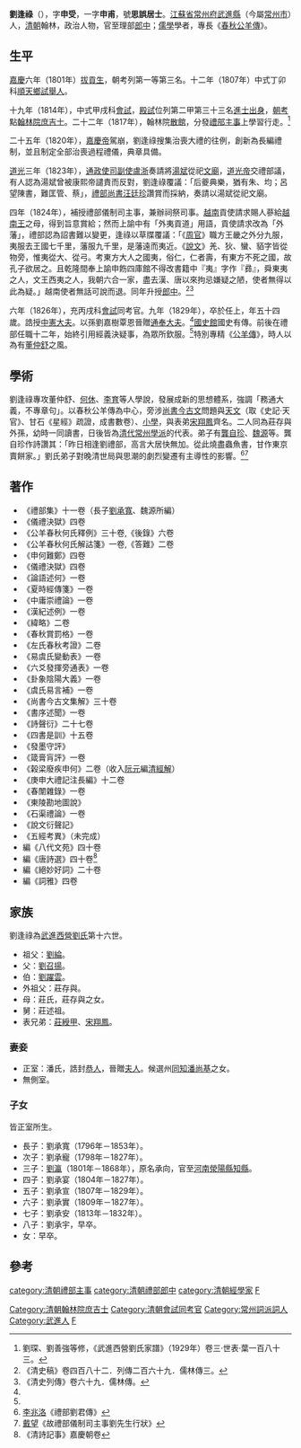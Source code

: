 '''劉逢祿'''（{{bd|1776年||1829年|catIdx=L劉}}），字'''申受'''，一字'''申甫'''，號'''思誤居士'''。[[江蘇省|江蘇省]][[常州府|常州府]][[武進縣|武進縣]]（今屬[[常州市|常州市]]）人，[[清朝|清朝]]翰林，政治人物，官至理部[[郎中_(官名)|郎中]]；[[儒學|儒學]]學者，專長《[[春秋_(书)|春秋]][[公羊傳|公羊傳]]》。

== 生平 ==
[[嘉慶|嘉慶]]六年（1801年）[[拔貢生|拔貢生]]，朝考列第一等第三名。十二年（1807年）中式丁卯科[[順天府|順天]][[鄉試|鄉試]][[舉人|舉人]]。

十九年（1814年），中式甲戌科[[會試|會試]]，[[殿試|殿試]]位列第二甲第三十三名[[進士出身|進士出身]]，[[朝考|朝考]]點[[翰林院|翰林院]][[庶吉士|庶吉士]]。二十二年（1817年），翰林院[[散館|散館]]，分發[[禮部|禮部]][[主事|主事]]上學習行走。<ref name="#1">劉琛、劉善強等修，《武進西營劉氏家譜》（1929年）卷三·世表·葉一百八十三。</ref>

二十五年（1820年），[[嘉慶帝|嘉慶帝]]駕崩，劉逢祿搜集治喪大禮的往例，創新為長編禮制，並且制定全部治喪過程禮儀，典章具備。

[[道光|道光]]三年（1823年），[[通政使司副使|通政使司副使]][[盧浙|盧浙]]奏請將[[湯斌|湯斌]]從祀[[文廟|文廟]]，[[道光帝|道光帝]]交禮部議，有人認為湯斌曾被康熙帝譴責而反對，劉逢祿覆議：「后夔典樂，猶有朱、均；呂望陳書，難匡管、蔡」，[[禮部尚書|禮部尚書]][[汪廷珍|汪廷珍]]讚賞而採納，奏請以湯斌從祀文廟。

四年（1824年），補授禮部儀制司主事，兼辦祠祭司事。[[越南|越南]]貢使請求賜人蔘給[[明命帝|越南王]]之母，得到旨意賞給；然而上諭中有「外夷貢道」用語，貢使請求改為「外藩」，禮部認為詔書難以變更，逢祿以草牒覆議：「《[[周官|周官]]》職方王畿之外分九服，夷服去王國七千里，藩服九千里，是藩遠而夷近。《[[說文|說文]]》羌、狄、蠻、貊字皆從物旁，惟夷從大、從弓。考東方大人之國夷，俗仁，仁者壽，有東方不死之國，故孔子欲居之。且乾隆間奉上諭申飭四庫館不得改書籍中『夷』字作『彞』，舜東夷之人，文王西夷之人，我朝六合一家，盡去漢、唐以來拘忌嫌疑之陋，使者無得以此為疑。」越南使者無話可說而退。同年升授[[郎中_(官名)|郎中]]。<ref name="#2">《清史稿》卷四百八十二．列傳二百六十九．儒林傳三。</ref><ref>《清史列傳》卷六十九．儒林傳。</ref>

六年（1826年），充丙戌科[[會試|會試]]同考官。九年（1829年），卒於任上，年五十四歲。誥授[[中憲大夫|中憲大夫]]。以孫劉嘉樹覃恩晉贈[[通奉大夫|通奉大夫]]。<ref name="#1"/>[[清國史館|國史館]]國史有傳。前後在禮部任職十二年，始終引用經義決疑事，為眾所欽服。<ref name="#2"/>特別專精《[[公羊傳|公羊傳]]》，時人以為有[[董仲舒|董仲舒]]之風。

==學術==
劉逢祿專攻董仲舒、[[何休|何休]]、[[李育|李育]]等人學說，發展成新的思想體系，強調「務通大義，不專章句」。以春秋公羊傳為中心，旁涉[[尚書|尚書]][[今古文|今古文]]問題與[[天文|天文]]（取《史記·天官》、甘石《星經》疏證，成書數卷）、[[小學|小學]]，與表弟[[宋翔鳳|宋翔鳳]]齊名。二人同為莊存與外孫，幼時一同讀書，日後皆為[[清代|清代]][[常州學派|常州學派]]的代表。弟子有[[龔自珍|龔自珍]]、[[魏源|魏源]]等。龔自珍作詩讚其：「昨日相逢劉禮部，高言大居快無加。從此燒盡蟲魚書，甘作東京賣餅家。」劉氏弟子對晚清世局與思潮的劇烈變遷有主導性的影響。<ref>[[李兆洛|李兆洛]]《禮部劉君傳》</ref><ref>[[戴望|戴望]]《故禮部儀制司主事劉先生行狀》</ref>

==著作==
*《禮部集》十一卷（長子[[劉承寬|劉承寬]]、魏源所編）
*《儀禮決獄》四卷
*《公羊春秋何氏釋例》三十卷,《後錄》六卷
*《公羊春秋何氏解詁箋》一卷,《答難》二卷
*《申何難鄭》四卷
*《儀禮決獄》四卷
*《論語述何》一卷
*《夏時經傳箋》一卷
*《中庸崇禮論》一卷
*《漢紀述例》一卷
*《緯略》二卷
*《春秋賞罰格》一卷
*《左氏春秋考證》二卷
*《易虞氏變動表》一卷
*《六爻發揮旁通表》一卷
*《卦象陰陽大義》一卷
*《虞氏易言補》一卷
*《尚書今古文集解》三十卷
*《書序述聞》一卷
*《詩聲衍》二十七卷
*《四書是訓》十五卷
*《發墨守評》
*《箴膏肓評》一卷
*《榖梁廢疾申何》二卷（收入[[阮元|阮元]]編[[清經解|清經解]]）
*《庚申大禮記注長編》十二卷
*《春闈雜錄》一卷
*《東陵勘地圖說》
*《石渠禮論》一卷
*《說文衍聲記》
*《五經考異》（未完成）
*編《八代文苑》四十卷
*編《唐詩選》四十卷<ref>《清詩記事》嘉慶朝卷</ref>
*編《絕妙好詞》二十卷
*編《詞雅》四卷

== 家族 ==
劉逢祿為[[武進西營劉氏|武進西營劉氏]]第十六世。
*祖父：[[劉綸|劉綸]]。
*父：[[劉召揚|劉召揚]]。
*伯：[[劉躍雲|劉躍雲]]。
*外祖父：莊存與。
*母：莊氏，莊存與之女。
*舅：莊述祖。
*表兄弟：[[莊綬甲|莊綬甲]]、[[宋翔鳳|宋翔鳳]]。

===妻妾===
*正室：潘氏，誥封[[恭人|恭人]]，晉贈[[夫人_(位號)|夫人]]。候選州[[同知|同知]][[潘尚基|潘尚基]]之女。
*無側室。

===子女===
皆正室所生。
*長子：劉承寬（1796年－1853年）。
*次子：劉承寵（1798年－1827年）。
*三子：[[劉瀛_(道光副貢)|劉瀛]]（1801年－1868年），原名承向，官至[[河南|河南]][[滎陽縣|滎陽縣]][[知縣|知縣]]。
*四子：劉承宴（1804年－1827年）。
*五子：劉承宣（1807年－1829年）。
*六子：劉承實（1809年－1827年）。
*七子：劉承安（1813年－1832年）。
*八子：劉承宇，早卒。
*女：早卒。

==參考==
{{reflist}}

{{武進西營劉氏}}
{{嘉慶十九年甲戌科殿試金榜}}

{{Authority control}}

{{DEFAULTSORT:Liu劉}}
[[Category:清朝翰林院庶吉士|Category:清朝翰林院庶吉士]]
[[category:清朝禮部主事|category:清朝禮部主事]]
[[category:清朝禮部郎中|category:清朝禮部郎中]]
[[Category:清朝會試同考官|Category:清朝會試同考官]]
[[category:清朝經學家|category:清朝經學家]]
[[Category:常州詞派詞人|Category:常州詞派詞人]]
[[Category:武進人|Category:武進人]]
[[category:劉姓|F]]
[[Category:武進西營劉氏|F]]
